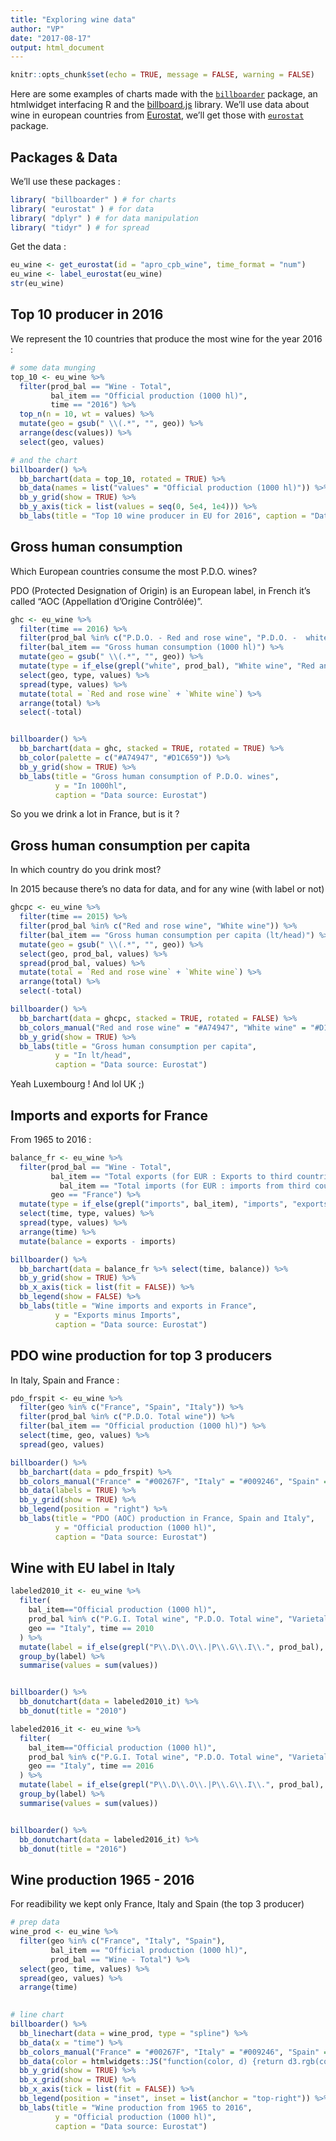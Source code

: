```yaml
---
title: "Exploring wine data"
author: "VP"
date: "2017-08-17"
output: html_document
---
```


```r
knitr::opts_chunk$set(echo = TRUE, message = FALSE, warning = FALSE)
```


Here are some examples of charts made with the [`billboarder`](https://github.com/dreamRs/billboarder) package, an htmlwidget interfacing R and the [billboard.js](https://naver.github.io/billboard.js/) library.
We'll use data about wine in european countries from [Eurostat](http://ec.europa.eu/eurostat), we'll get those with [`eurostat`](https://ropengov.github.io/eurostat/) package.



## Packages & Data

We'll use these packages :

```r
library( "billboarder" ) # for charts
library( "eurostat" ) # for data
library( "dplyr" ) # for data manipulation
library( "tidyr" ) # for spread
```

Get the data :

```r
eu_wine <- get_eurostat(id = "apro_cpb_wine", time_format = "num")
eu_wine <- label_eurostat(eu_wine)
str(eu_wine)
```



## Top 10 producer in 2016

We represent the 10 countries that produce the most wine for the year 2016 :

```r
# some data munging
top_10 <- eu_wine %>% 
  filter(prod_bal == "Wine - Total",
         bal_item == "Official production (1000 hl)",
         time == "2016") %>% 
  top_n(n = 10, wt = values) %>% 
  mutate(geo = gsub(" \\(.*", "", geo)) %>% 
  arrange(desc(values)) %>% 
  select(geo, values)

# and the chart
billboarder() %>% 
  bb_barchart(data = top_10, rotated = TRUE) %>% 
  bb_data(names = list("values" = "Official production (1000 hl)")) %>%
  bb_y_grid(show = TRUE) %>%
  bb_y_axis(tick = list(values = seq(0, 5e4, 1e4))) %>% 
  bb_labs(title = "Top 10 wine producer in EU for 2016", caption = "Data source: Eurostat")
```


## Gross human consumption

Which European countries consume the most P.D.O. wines?

PDO (Protected Designation of Origin) is an European label, in French it's called "AOC (Appellation d'Origine Contrôlée)".


```r
ghc <- eu_wine %>% 
  filter(time == 2016) %>% 
  filter(prod_bal %in% c("P.D.O. - Red and rose wine", "P.D.O. -  white wine")) %>% 
  filter(bal_item == "Gross human consumption (1000 hl)") %>% 
  mutate(geo = gsub(" \\(.*", "", geo)) %>% 
  mutate(type = if_else(grepl("white", prod_bal), "White wine", "Red and rose wine")) %>% 
  select(geo, type, values) %>% 
  spread(type, values) %>% 
  mutate(total = `Red and rose wine` + `White wine`) %>% 
  arrange(total) %>% 
  select(-total)


billboarder() %>% 
  bb_barchart(data = ghc, stacked = TRUE, rotated = TRUE) %>% 
  bb_color(palette = c("#A74947", "#D1C659")) %>% 
  bb_y_grid(show = TRUE) %>% 
  bb_labs(title = "Gross human consumption of P.D.O. wines",
          y = "In 1000hl",
          caption = "Data source: Eurostat")
```

So you we drink a lot in France, but is it ?



## Gross human consumption per capita

In which country do you drink most?

In 2015 because there's no data for data, and for any wine (with label or not)

```r
ghcpc <- eu_wine %>% 
  filter(time == 2015) %>%
  filter(prod_bal %in% c("Red and rose wine", "White wine")) %>%
  filter(bal_item == "Gross human consumption per capita (lt/head)") %>% 
  mutate(geo = gsub(" \\(.*", "", geo)) %>% 
  select(geo, prod_bal, values) %>% 
  spread(prod_bal, values) %>% 
  mutate(total = `Red and rose wine` + `White wine`) %>% 
  arrange(total) %>% 
  select(-total)

billboarder() %>% 
  bb_barchart(data = ghcpc, stacked = TRUE, rotated = FALSE) %>% 
  bb_colors_manual("Red and rose wine" = "#A74947", "White wine" = "#D1C659") %>% 
  bb_y_grid(show = TRUE) %>% 
  bb_labs(title = "Gross human consumption per capita",
          y = "In lt/head",
          caption = "Data source: Eurostat")
```


Yeah Luxembourg ! And lol UK ;)



## Imports and exports for France

From 1965 to 2016 :

```r
balance_fr <- eu_wine %>% 
  filter(prod_bal == "Wine - Total",
         bal_item == "Total exports (for EUR : Exports to third countries) (1000 hl)" |
           bal_item == "Total imports (for EUR : imports from third countries) (1000 hl)",
         geo == "France") %>% 
  mutate(type = if_else(grepl("imports", bal_item), "imports", "exports")) %>% 
  select(time, type, values) %>% 
  spread(type, values) %>% 
  arrange(time) %>% 
  mutate(balance = exports - imports)

billboarder() %>% 
  bb_barchart(data = balance_fr %>% select(time, balance)) %>% 
  bb_y_grid(show = TRUE) %>% 
  bb_x_axis(tick = list(fit = FALSE)) %>% 
  bb_legend(show = FALSE) %>% 
  bb_labs(title = "Wine imports and exports in France", 
          y = "Exports minus Imports",
          caption = "Data source: Eurostat")
```



## PDO wine production for top 3 producers

In Italy, Spain and France :

```r
pdo_frspit <- eu_wine %>% 
  filter(geo %in% c("France", "Spain", "Italy")) %>% 
  filter(prod_bal %in% c("P.D.O. Total wine")) %>% 
  filter(bal_item == "Official production (1000 hl)") %>% 
  select(time, geo, values) %>% 
  spread(geo, values)

billboarder() %>% 
  bb_barchart(data = pdo_frspit) %>% 
  bb_colors_manual("France" = "#00267F", "Italy" = "#009246", "Spain" = "#C60B1E") %>% 
  bb_data(labels = TRUE) %>% 
  bb_y_grid(show = TRUE) %>% 
  bb_legend(position = "right") %>% 
  bb_labs(title = "PDO (AOC) production in France, Spain and Italy", 
          y = "Official production (1000 hl)", 
          caption = "Data source: Eurostat")
```




## Wine with EU label in Italy


<div class="row">
<style>.bb-chart-arcs-title{font-size: 180%; font-weight: bold;}</style>
<div class="col-sm-6">
```r
labeled2010_it <- eu_wine %>% 
  filter(
    bal_item=="Official production (1000 hl)",
    prod_bal %in% c("P.G.I. Total wine", "P.D.O. Total wine", "Varietal wine - Total", "Other wine - Total"),
    geo == "Italy", time == 2010
  ) %>% 
  mutate(label = if_else(grepl("P\\.D\\.O\\.|P\\.G\\.I\\.", prod_bal), "With EU label", "No label")) %>% 
  group_by(label) %>% 
  summarise(values = sum(values))


billboarder() %>% 
  bb_donutchart(data = labeled2010_it) %>% 
  bb_donut(title = "2010")
```
</div>

<div class="col-sm-6">
```r
labeled2016_it <- eu_wine %>% 
  filter(
    bal_item=="Official production (1000 hl)",
    prod_bal %in% c("P.G.I. Total wine", "P.D.O. Total wine", "Varietal wine - Total", "Other wine - Total"),
    geo == "Italy", time == 2016
  ) %>% 
  mutate(label = if_else(grepl("P\\.D\\.O\\.|P\\.G\\.I\\.", prod_bal), "With EU label", "No label")) %>% 
  group_by(label) %>% 
  summarise(values = sum(values))


billboarder() %>% 
  bb_donutchart(data = labeled2016_it) %>% 
  bb_donut(title = "2016")
```
</div>

</div>




## Wine production 1965 - 2016

For readibility we kept only France, Italy and Spain (the top 3 producer)

```r
# prep data
wine_prod <- eu_wine %>% 
  filter(geo %in% c("France", "Italy", "Spain"),
         bal_item == "Official production (1000 hl)",
         prod_bal == "Wine - Total") %>% 
  select(geo, time, values) %>% 
  spread(geo, values) %>% 
  arrange(time)
  

# line chart
billboarder() %>% 
  bb_linechart(data = wine_prod, type = "spline") %>% 
  bb_data(x = "time") %>% 
  bb_colors_manual("France" = "#00267F", "Italy" = "#009246", "Spain" = "#C60B1E") %>% 
  bb_data(color = htmlwidgets::JS("function(color, d) {return d3.rgb(color).brighter().toString();}")) %>% 
  bb_y_grid(show = TRUE) %>% 
  bb_x_grid(show = TRUE) %>% 
  bb_x_axis(tick = list(fit = FALSE)) %>% 
  bb_legend(position = "inset", inset = list(anchor = "top-right")) %>% 
  bb_labs(title = "Wine production from 1965 to 2016", 
          y = "Official production (1000 hl)", 
          caption = "Data source: Eurostat")
```



